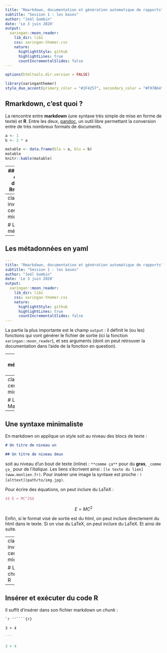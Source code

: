 ```yaml
---
title: "Rmarkdown, documentation et génération automatique de rapports"
subtitle: "Session 1 : les bases"  
author: "Joël Gombin"
date: 'Le 3 juin 2020'
output:
  xaringan::moon_reader:
    lib_dir: libs
    css: xaringan-themer.css
    nature:
      highlightStyle: github
      highlightLines: true
      countIncrementalSlides: false
---
```


```r
options(htmltools.dir.version = FALSE)
```

```r
library(xaringanthemer)
style_duo_accent(primary_color = "#1F4257", secondary_color = "#F97B64")
```

## Rmarkdown, c'est quoi ?

La rencontre entre **markdown** (une syntaxe très simple de mise en forme de texte) et **R**. Entre les deux, [pandoc](https://pandoc.org/), un outil libre permettant la conversion entre de très nombreux formats de documents. 

```r

a <- 1
b <- 2 * a

matable <- data.frame(bla = a, blu = b)
matable
knitr::kable(matable)

```

---
## Comment créer un document Rmarkdown

![](./img/newmarkdown.gif)

---
class: inverse, center, middle

# Les métadonnées

---
## Les métadonnées en yaml

```yaml
---
title: "Rmarkdown, documentation et génération automatique de rapports"
subtitle: "Session 1 : les bases"  
author: "Joël Gombin"
date: 'Le 3 juin 2020'
output:
  xaringan::moon_reader:
    lib_dir: libs
    css: xaringan-themer.css
    nature:
      highlightStyle: github
      highlightLines: true
      countIncrementalSlides: false
---
```

La partie la plus importante est le champ `output` : il définit le (ou les) fonctions qui vont générer le fichier de sortie (ici la fonction `xaringan::moon_reader`), et ses arguments (dont on peut retrouver la documentation dans l'aide de la fonction en question).

---
## Les métadonnées en yaml

**Attention, l'indentation compte en YAML !**

On peut viser plusieurs formats de sortie :

```yaml
output:
  html_document:
    toc: true
  pdf_document:
    keep_tex: true
```

Les valeurs des arguments peuvent être des expressions en R, en utilisant `!expr` :

```yaml
output:
  html_document:
    fig_width: !expr 3 + 5
```

---
class: inverse, center, middle

# Le Markdown

---
## Une syntaxe minimaliste

En markdown on applique un style soit au niveau des blocs de texte :

```md
# Un titre de niveau un

## Un titre de niveau deux
```

soit au niveau d'un bout de texte (inline) : `**comme ça**` pour du **gras**, `_comme ça_` pour de l'_italique_. Les liens s'écrivent ainsi : `[le texte du lien](www.monlien.fr)`. Pour insérer une image la syntaxe est proche : `![alttext](path/to/img.jpg)`. 


Pour écrire des équations, on peut inclure du LaTeX :

```latex

$$ E = MC^2$$
```

$$ E = MC^2$$

Enfin, si le format visé de sortie est du html, on peut inclure directement du html dans le texte. Si on vise du LaTeX, on peut inclure du LaTeX. Et ainsi de suite.

---
class: inverse, center, middle

# Les chunks R

---
## Insérer et exécuter du code R

Il suffit d'insérer dans son fichier markdown un _chunk_ :

````markdown
`r ''````{r}

3 + 4

```
````

```r
3 + 4
```


